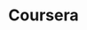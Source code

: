 ---
title: Coursera 
slug: coursera
site: Coursera
show: ./images/show.png
siteUrl: https://www.coursera.org/coronavirus
description: Coursera is offering free courses to corona effected colleges and universities.
tags: [education]
rating: 12
---